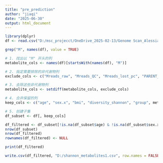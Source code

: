 ---
title: "pre_prediction"
author: "jiaqi"
date: "2025-06-30"
output: html_document
---

```{r}
library(dplyr)
df <- read.csv("D:/msc_projecct/OneDrive_2025-02-13/Genome Scan_Alessia 2023/twins_group1.csv", row.names = FALSE)
```


```{r}
grep("M", names(df), value = TRUE)
```


```{r}
# 1. 找出以 "M" 开头的列
metabolite_cols <- names(df)[startsWith(names(df), "M")]

# 2. 指定需要排除的非代谢物列
exclude_cols <- c("Mreads_raw", "Mreads_QC", "Mreads_lost_pc", "PARENT_SAMPLE_NAME")

# 3. 去除这些非代谢物列
metabolite_cols <- setdiff(metabolite_cols, exclude_cols)

# 4. 合并保留的列
keep_cols <- c("age", "sex.x", "bmi", "diversity_shannon", "group", metabolite_cols)

# 5. 创建子集
df_subset <- df[, keep_cols]
```

```{r}
df_filtered <- df_subset[!is.na(df_subset$age) & !is.na(df_subset$sex.x) & !is.na(df_subset$bmi), ]
nrow(df_subset)
nrow(df_filtered)
rownames(df_filtered) <- NULL
```

```{r}
print(df_filtered)
```


```{r}
write.csv(df_filtered, "D:/shannon_metabolites1.csv", row.names = FALSE)
```


